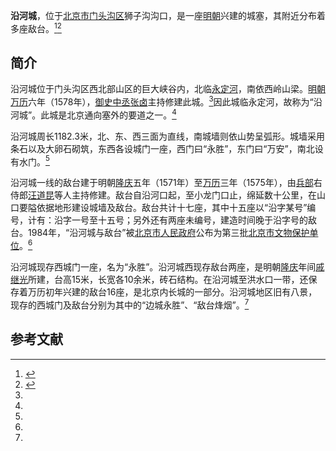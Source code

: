{{Coord|40.099228|115.720468|type:landmark_region:CN-11_source:GoogleMaps|display=title}}
{{文物保护单位
|级别 = 全国
|名称 = 长城
|子项 = 沿河城
|图片 = 
|编号 = 5-442
|分类 = 古建筑
|时代 = [[明朝|明]]
|所在 = [[北京市|北京市]][[门头沟区|门头沟区]]
|坐标 = {{coord|40|03|52|N|115|42|07|E}}
|登录 = 2006年（归入2001年第五批“长城”）
|Cat = 北京全国重点文物保护单位
}}

{{文物保护单位
|级别 = 省级
|省区市 = 北京市
|图片 = 
|名称 = 沿河城与敌台
|编号 = 3-21
|分类 = 古建筑
|时代 = [[明|明]]
|所在 = [[门头沟区|门头沟区]]狮子沟沟口
|登录 = 1984年5月24日
}}

'''沿河城'''，位于[[北京市|北京市]][[门头沟区|门头沟区]]狮子沟沟口，是一座[[明朝|明朝]]兴建的城塞，其附近分布着多座敌台。<ref name=zgw>{{Cite web |url=http://www.china.com.cn/chinese/zhuanti/2008ay/733453.htm |title=北京名胜古迹，中国网，2004年12月28日 |accessdate=2014年1月7日 |archive-date=2013年9月21日 |archive-url=https://web.archive.org/web/20130921054424/http://www.china.com.cn/chinese/zhuanti/2008ay/733453.htm |dead-url=no }}</ref><ref name=mtgww>{{Cite web |url=http://wh.bjmtg.gov.cn/cms/mtgww/wwsy/wbdwsj/yhc.html |title=沿河城及敌台，门头沟文委，于2014-01-06查阅 |access-date=2014-01-07 |archive-url=https://web.archive.org/web/20140107184053/http://wh.bjmtg.gov.cn/cms/mtgww/wwsy/wbdwsj/yhc.html |archive-date=2014-01-07 |dead-url=yes }}</ref>

==简介==
沿河城位于门头沟区西北部山区的巨大峡谷内，北临[[永定河|永定河]]，南依西岭山梁。[[明朝|明朝]][[万历|万历]]六年（1578年），[[御史中丞|御史中丞]][[张卤|张卤]]主持修建此城。<ref name=mtgww/>因此城临永定河，故称为“沿河城”。此城是北京通向塞外的要道之一。<ref name=zgw/>

沿河城周长1182.3米，北、东、西三面为直线，南城墙则依山势呈弧形。城墙采用条石以及大卵石砌筑，东西各设城门一座，西门曰“永胜”，东门曰“万安”，南北设有水门。<ref name=mtgww/>

沿河城一线的敌台建于明朝[[隆庆_(明朝)|隆庆]]五年（1571年）至[[万历|万历]]三年（1575年），由[[兵部|兵部]]右侍郎[[汪道昆|汪道昆]]等人主持修建。敌台自沿河口起，至小龙门口止，绵延数十公里，在山口要隘依据地形建设城墙及敌台。敌台共计十七座，其中十五座以“沿字某号”编号，计有：沿字一号至十五号；另外还有两座未编号，建造时间晚于沿字号的敌台。1984年，“沿河城与敌台”被[[北京市人民政府|北京市人民政府]]公布为第三批[[北京市文物保护单位|北京市文物保护单位]]。<ref name=mtgww/>

沿河城现存西城门一座，名为“永胜”。沿河城西现存敌台两座，是明朝[[隆庆_(明朝)|隆庆]]年间[[戚继光|戚继光]]所建，台高15米，长宽各10余米，砖石结构。在沿河城至洪水口一带，还保存着万历初年兴建的敌台16座，是北京内长城的一部分。沿河城地区旧有八景，现存的西城门及敌台分别为其中的“边城永胜”、“敌台烽烟”。<ref name=zgw/>

==参考文献==
{{reflist}}

{{北京市文物保护单位}}
{{北京全国重点文物保护单位}}